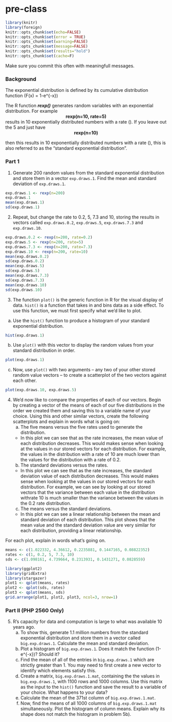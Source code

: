 # pre-class

```r
library(knitr)
library(foreign)
knitr::opts_chunk$set(echo=FALSE)
knitr::opts_chunk$set(error = TRUE)
knitr::opts_chunk$set(warning=FALSE)
knitr::opts_chunk$set(message=FALSE)
knitr::opts_chunk$set(results="hold")
knitr::opts_chunk$set(cache=F)
```

Make sure you commit this often with meaningfull messages. 

### Background

The exponential distribution is defined by its cumulative distribution function
\(F(x) = 1-e^{-\lambda x}\)

The R function ***rexp()*** generates random variables with an exponential distribution. For example 
<center><strong>rexp(n=10, rate=5)</strong> </center>


results in 10 exponentially distributed numbers with a rate \(\lambda=5\). If you leave out the 5 and just have
<center><strong>rexp(n=10) </strong></center>
then this results in 10 exponentially distributed numbers with a rate \(\lambda=1\), this is also referred to as the "standard exponential distribution". 

### Part 1


1. Generate 200 random values from the standard exponential distribution and store them in a vector `exp.draws.1`.  Find the mean and standard deviation of `exp.draws.1`.

```r
exp.draws.1 <- rexp(n=200)
exp.draws.1
mean(exp.draws.1)
sd(exp.draws.1) 
```

2. Repeat, but change the rate to 0.2, 5, 7.3 and 10, storing the results in vectors called  `exp.draws.0.2`,  `exp.draws.5`,  `exp.draws.7.3` and  `exp.draws.10`. 

```r
exp.draws.0.2 <- rexp(n=200, rate=0.2)
exp.draws.5 <- rexp(n=200, rate=5)
exp.draws.7.3 <- rexp(n=200, rate=7.3)
exp.draws.10 <- rexp(n=200, rate=10)
mean(exp.draws.0.2)
sd(exp.draws.0.2) 
mean(exp.draws.5)
sd(exp.draws.5) 
mean(exp.draws.7.3)
sd(exp.draws.7.3) 
mean(exp.draws.10)
sd(exp.draws.10) 
```

3. The function `plot()` is the generic function in R for the visual display of data. `hist()` is a function that takes in and bins data as a side effect. To use this function, we must first specify what we'd like to plot.

a. Use the `hist()` function to produce a histogram of your standard exponential distribution. 

```r
hist(exp.draws.1)
```

b. Use `plot()` with this vector to display the random values from your standard distribution in order.
    
```r
plot(exp.draws.1)
```

c. Now, use `plot()` with two arguments -- any two of your other stored random value vectors -- to create a scatterplot of the two vectors against each other.
    
```r
plot(exp.draws.10, exp.draws.5)
```

4. We'd now like to compare the properties of each of our vectors. Begin by creating a vector of the means of each of our five distributions in the order we created them and saving this to a variable name of your choice. Using this and other similar vectors, create the following scatterplots and explain in words what is going on:
    a. The five means versus the five rates used to generate the distribution.
    
      * In this plot we can see that as the rate increases, the mean value of           each distribution decreases. This would makes sense when looking at the         values in our stored vectors for each distribution. For example, the            values in the distribution with a rate of 10 are much lower than the            values for the distribution with a rate of 0.2. 
      
    b. The standard deviations versus the rates.
    
      * In this plot we can see that as the rate increases, the standard                deviation value of each distribution decreases. This would makes sense          when looking at the values in our stored vectors for each distribution.         For example, we can see by looking at our stored vectors that the               variance between each value in the distribution withrate 10 is much             smaller than the variance between the values in the 0.2 rate                    distribution. 
      
    c. The means versus the standard deviations.
    
      * In this plot we can see a linear relationship between the mean and              standard deviation of each distribution. This plot shows that the mean          value and the standard deviation value are very similar for each                distribution, providing a linear relationship. 

For each plot, explain in words what's going on.

```r
means <- c(1.022332, 4.36612, 0.2235881, 0.1447165, 0.08822352)
rates <- c(1, 0.2, 5, 7.3, 10)
sds <- c(1.098161, 4.739664, 0.2313931, 0.1431271, 0.0828559)
```

```r
library(ggplot2)
library(gridExtra)
library(stargazer)
plot1 <- qplot(means, rates)
plot2 <- qplot(sds, rates)
plot3 <- qplot(means, sds)
grid.arrange(plot1, plot2, plot3, ncol=3, nrow=1)
```

### Part II (PHP 2560 Only)


5. R's capacity for data and computation is large to what was available 10 years ago. 
    a. To show this, generate 1.1 million numbers from the standard exponential distribution and store them in a vector called `big.exp.draws.1`. Calculate the mean and standard deviation.
    b. Plot a histogram of `big.exp.draws.1`.  Does it match the function \(1-e^{-x}\)?  Should it? 
    c. Find the mean of all of the entries in `big.exp.draws.1` which are strictly greater than 1. You may need to first create a new vector to identify which elements satisfy this.
    d. Create a matrix, `big.exp.draws.1.mat`, containing the the values in 
`big.exp.draws.1`, with 1100 rows and 1000 columns. Use this matrix as the input to the `hist()` function and save the result to a variable of your choice. What happens to your data?
    e. Calculate the mean of the 371st column of `big.exp.draws.1.mat`.
    f. Now, find the means of all 1000 columns of `big.exp.draws.1.mat` simultaneously. Plot the histogram of column means.  Explain why its shape does not match the histogram in problem 5b).
   
